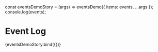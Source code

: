 const eventsDemoStory = (args) => eventsDemo({ items: events, ...args });
console.log(events);

<Meta title="Components/Event Log" />

# Event Log

<Canvas>
  <Story name="Example">{eventsDemoStory.bind({})}</Story>
</Canvas>
